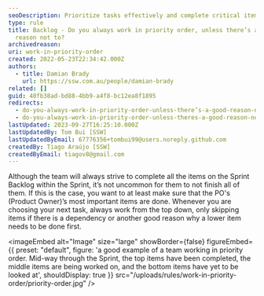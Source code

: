 ```yaml
---
seoDescription: Prioritize tasks effectively and complete critical items first, only deviating if dependencies or good reasons exist.
type: rule
title: Backlog - Do you always work in priority order, unless there’s a good
  reason not to?
archivedreason:
uri: work-in-priority-order
created: 2022-05-23T22:34:42.000Z
authors:
  - title: Damian Brady
    url: https://ssw.com.au/people/damian-brady
related: []
guid: 40fb38ad-bd88-4bb9-a4f8-bc12ea8f1895
redirects:
  - do-you-always-work-in-priority-order-unless-there’s-a-good-reason-not-to
  - do-you-always-work-in-priority-order-unless-theres-a-good-reason-not-to
lastUpdated: 2023-09-27T16:25:10.000Z
lastUpdatedBy: Tom Bui [SSW]
lastUpdatedByEmail: 67776356+tombui99@users.noreply.github.com
createdBy: Tiago Araújo [SSW]
createdByEmail: tiagov8@gmail.com
---
```


Although the team will always strive to complete all the items on the Sprint Backlog within the Sprint, it’s not uncommon for them to not finish all of them. If this is the case, you want to at least make sure that the PO's (Product Owner)’s most important items are done.
Whenever you are choosing your next task, always work from the top down, only skipping items if there is a dependency or another good reason why a lower item needs to be done first.


<imageEmbed
  alt="Image"
  size="large"
  showBorder={false}
  figureEmbed={{
    preset: "default",
    figure: 'a good example of a team working in priority order. Mid-way through the Sprint, the top items have been completed, the middle items are being worked on, and the bottom items have yet to be looked at',
    shouldDisplay: true
  }}
  src="/uploads/rules/work-in-priority-order/priority-order.jpg"
/>
